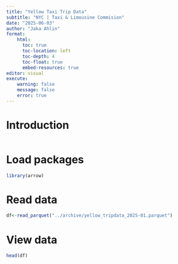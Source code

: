 ```yaml
---
title: "Yellow Taxi Trip Data"
subtitle: "NYC | Taxi & Limousine Commision"
date: "2025-06-03"
author: "Jaka Ahlin"
format: 
    html:
      toc: true
      toc-location: left
      toc-depth: 4
      toc-float: true
      embed-resources: true
editor: visual
execute:
    warning: false
    message: false
    error: true
---
```


# Introduction
```r

```

# Load packages
```r
library(arrow)
```

# Read data
```r
df<-read_parquet("../archive/yellow_tripdata_2025-01.parquet")
```

# View data
```r
head(df)
```










